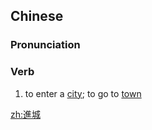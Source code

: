 {{also|进城}}
==Chinese==
{{zh-forms|s=进城}}

===Pronunciation===
{{zh-pron
|m=jìnchéng
|cat=v
}}

===Verb===
{{zh-verb}}

# to enter a [[city]]; to go to [[town]]

[[zh:進城]]